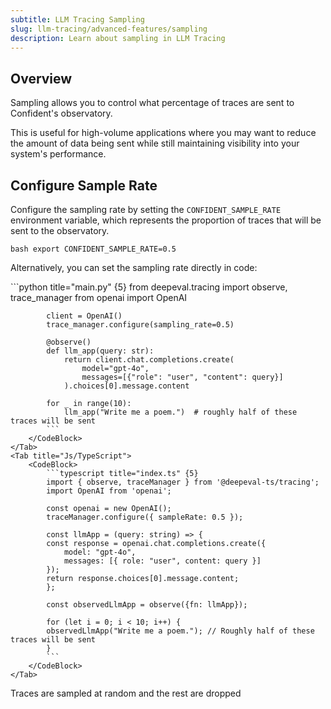 ```yaml
---
subtitle: LLM Tracing Sampling
slug: llm-tracing/advanced-features/sampling
description: Learn about sampling in LLM Tracing
---
```


## Overview

Sampling allows you to control what percentage of traces are sent to Confident's observatory.

<Info>
This is useful for high-volume applications where you may want to reduce the amount of data being sent while still maintaining visibility into your system's performance. 
</Info>

## Configure Sample Rate

Configure the sampling rate by setting the `CONFIDENT_SAMPLE_RATE` environment variable, which represents the proportion of traces that will be sent to the observatory.

<CodeBlock>```bash export CONFIDENT_SAMPLE_RATE=0.5 ```</CodeBlock>

Alternatively, you can set the sampling rate directly in code:

<Tabs>
    <Tab title="Python">
        <CodeBlock>
            ```python title="main.py" {5}
            from deepeval.tracing import observe, trace_manager
            from openai import OpenAI
            
            client = OpenAI()
            trace_manager.configure(sampling_rate=0.5)
            
            @observe()
            def llm_app(query: str):
                return client.chat.completions.create(
                    model="gpt-4o",
                    messages=[{"role": "user", "content": query}]
                ).choices[0].message.content
            
            for _ in range(10):
                llm_app("Write me a poem.")  # roughly half of these traces will be sent
            ```
        </CodeBlock>
    </Tab>
    <Tab title="Js/TypeScript">
        <CodeBlock>
            ```typescript title="index.ts" {5}
            import { observe, traceManager } from '@deepeval-ts/tracing';
            import OpenAI from 'openai';

            const openai = new OpenAI();
            traceManager.configure({ sampleRate: 0.5 });

            const llmApp = (query: string) => {
            const response = openai.chat.completions.create({
                model: "gpt-4o",
                messages: [{ role: "user", content: query }]
            });
            return response.choices[0].message.content;
            };

            const observedLlmApp = observe({fn: llmApp});

            for (let i = 0; i < 10; i++) {
            observedLlmApp("Write me a poem."); // Roughly half of these traces will be sent
            }
            ```
        </CodeBlock>
    </Tab>

</Tabs>

<Note>
Traces are sampled at random and the rest are dropped
</Note>
